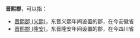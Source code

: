 '''晋熙郡'''，可以指：

*[[晋熙郡_(义熙)|晋熙郡 (义熙)]]，东晋义熙年间设置的郡，在今安徽省
*[[晋熙郡_(隆安)|晋熙郡 (隆安)]]，东晋隆安年间设置的郡，在今四川省

{{Disambig|J|Cat=三字中国郡名消歧义}}